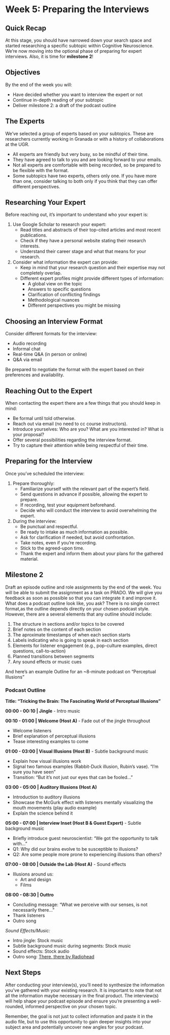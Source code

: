 # Week 5: Preparing the Interviews

## Quick Recap

At this stage, you should have narrowed down your search space and started researching a specific subtopic within Cognitive Neuroscience. We're now moving into the optional phase of preparing for expert interviews. Also, it is time for **milestone 2**!

## Objectives
By the end of the week you will:

- Have decided whether you want to interview the expert or not
- Continue in-depth reading of your subtopic
- Deliver milestone 2: a draft of the podcast outline

## The Experts

We've selected a group of experts based on your subtopics. These are researchers currently working in Granada or with a history of collaborations at the UGR.

- All experts are friendly but very busy, so be mindful of their time.
- They have agreed to talk to you and are looking forward to your emails.
- Not all experts are comfortable with being recorded, so be prepared to be flexible with the format.
- Some subtopics have two experts, others only one. If you have more than one, consider talking to both only if you think that they can offer different perspectives.

## Researching Your Expert

Before reaching out, it's important to understand who your expert is:

1. Use Google Scholar to research your expert:
   - Read titles and abstracts of their top-cited articles and most recent publications.
   - Check if they have a personal website stating their research interests.
   - Understand their career stage and what that means for your research.

2. Consider what information the expert can provide:
   - Keep in mind that your research question and their expertise may not completely overlap.
   - Different expert profiles might provide different types of information:
     - A global view on the topic
     - Answers to specific questions
     - Clarification of conflicting findings
     - Methodological nuances
     - Different perspectives you might be missing

## Choosing an Interview Format

Consider different formats for the interview:

- Audio recording
- Informal chat
- Real-time Q&A (in person or online)
- Q&A via email

Be prepared to negotiate the format with the expert based on their preferences and availability.

## Reaching Out to the Expert

When contacting the expert there are a few things that you should keep in mind:

- Be formal until told otherwise.
- Reach out via email (no need to cc course instructors).
- Introduce yourselves: Who are you? What are you interested in? What is your proposal?
- Offer several possibilities regarding the interview format.
- Try to capture their attention while being respectful of their time.

## Preparing for the Interview

Once you've scheduled the interview:

1. Prepare thoroughly:
   - Familiarize yourself with the relevant part of the expert's field.
   - Send questions in advance if possible, allowing the expert to prepare.
   - If recording, test your equipment beforehand.
   - Decide who will conduct the interview to avoid overwhelming the expert.

2. During the interview:
   - Be punctual and respectful.
   - Be ready to intake as much information as possible.
   - Ask for clarification if needed, but avoid confrontation.
   - Take notes, even if you're recording.
   - Stick to the agreed-upon time.
   - Thank the expert and inform them about your plans for the gathered material.

## Milestone 2
Draft an episode outline and role assignments by the end of the week. You will be able to submit the assignment as a task on PRADO. We will give you feedback as soon as possible so that you can integrate it and improve it. What does a podcast outline look like, you ask? There is no single correct format,as the outline depends directly on your chosen podcast style. However, there are a several elements that any outline should include:

1. The structure in sections and/or topics to be covered
1. Brief notes on the content of each section
1. The aproximate timestamps of when each section starts
1. Labels indicating who is going to speak in each section
1. Elements for listener engagement (e.g., pop-culture examples, direct questions, call-to-action)
1. Planned transitions between segments
1. Any sound effects or music cues

And here's an example Outline for an ~8-minute podcast on "Perceptual Illusions"

:::{.callout-note collapse="true"}
### Podcast Outline
**Title: "Tricking the Brain: The Fascinating World of Perceptual Illusions"**

**00:00 - 00:10 | Jingle**
- Intro music

**00:10 - 01:00 | Welcome (Host A) ** - Fade out of the jingle throughout

- Welcome listeners
- Brief explanation of perceptual illusions
- Tease interesting examples to come

**01:00 - 03:00 | Visual Illusions (Host B)** - Subtle background music 

- Explain how visual illusions work
- Signal two famous examples (Rabbit-Duck illusion, Rubin's vase). "I'm sure you have seen"
- Transition: "But it's not just our eyes that can be fooled..."

**03:00 - 05:00 | Auditory Illusions (Host A)**

- Introduction to auditory illusions
- Showcase the McGurk effect with listeners mentally visualizing the mouth movements (play audio example)
- Explain the science behind it

**05:00 - 07:00 | Interview Inset (Host B & Guest Expert)** - Subtle background music 

- Briefly introduce guest neuroscientist: "We got the opportunity to talk with... "
- Q1: Why did our brains evolve to be susceptible to illusions?
- Q2: Are some people more prone to experiencing illusions than others?

**07:00 - 08:00 | Outside the Lab (Host A)** - Sound effects

- Illusions around us:
  - Art and design
  - Films 

**08:00 - 08:30 | Outtro**

- Concluding message: "What we perceive with our senses, is not necessarily there..."
- Thank listeners
- Outro song

_Sound Effects/Music:_

- Intro jingle: Stock music
- Subtle background music during segments: Stock music
- Sound effects: Stock audio
- Outro song: [There, there by Radiohead](https://www.youtube.com/watch?v=7AQSLozK7aA&t=1s)
:::

## Next Steps

After conducting your interview(s), you'll need to synthesize the information you've gathered with your existing research. It is important to note that not all the information maybe necessary in the final product. The interview(s) will help shape your podcast episode and ensure you're presenting a well-rounded, informed perspective on your chosen topic. 

Remember, the goal is not just to collect information and paste it in the audio file, but to use this opportunity to gain deeper insights into your subject area and potentially uncover new angles for your podcast.
